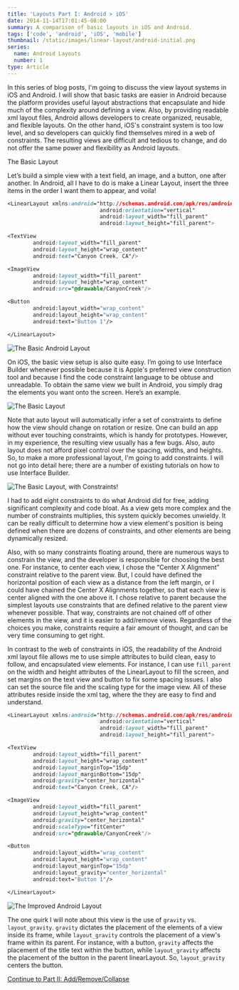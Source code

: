```yaml
---
title: 'Layouts Part I: Android > iOS'
date: 2014-11-14T17:01:45-08:00
summary: A comparison of basic layouts in iOS and Android.
tags: ['code', 'android', 'iOS', 'mobile']
thumbnail: /static/images/linear-layout/android-initial.png
series:
  name: Android Layouts
  number: 1
type: Article
---
```


In this series of blog posts, I'm going to discuss the view layout systems in iOS and Android. I will show that basic tasks are easier in Android because the platform provides useful layout abstractions that encapsulate and hide much of the complexity around defining a view. Also, by providing readable xml layout files, Android allows developers to create organized, reusable, and flexible layouts. On the other hand, iOS's constraint system is too low level, and so developers can quickly find themselves mired in a web of constraints. The resulting views are difficult and tedious to change, and do not offer the same power and flexibility as Android layouts.

The Basic Layout

Let’s build a simple view with a text field, an image, and a button, one after another. In Android, all I have to do is make a Linear Layout, insert the three items in the order I want them to appear, and voila!

```css
<LinearLayout xmlns:android="http://schemas.android.com/apk/res/android"
                             android:orientation="vertical"
                             android:layout_width="fill_parent"
                             android:layout_height="fill_parent">

<TextView
        android:layout_width="fill_parent"
        android:layout_height="wrap_content"
        android:text="Canyon Creek, CA"/>

<ImageView
        android:layout_width="fill_parent"
        android:layout_height="wrap_content"
        android:src="@drawable/CanyonCreek"/>

<Button
        android:layout_width="wrap_content"
        android:layout_height="wrap_content"
        android:text="Button 1"/>

</LinearLayout>
```

![The Basic Android Layout](/static/images/linear-layout/android-initial.png)

On iOS, the basic view setup is also quite easy. I’m going to use Interface Builder whenever possible because it is Apple's preferred view construction tool and because I find the code constraint language to be obtuse and unreadable. To obtain the same view we built in Android, you simply drag the elements you want onto the screen. Here’s an example.

![The Basic Layout](/static/images/ios/basic-lined-up-layout.png)

Note that auto layout will automatically infer a set of constraints to define how the view should change on rotation or resize. One can build an app without ever touching constraints, which is handy for prototypes. However, in my experience, the resulting view usually has a few bugs. Also, auto layout does not afford pixel control over the spacing, widths, and heights. So, to make a more professional layout, I'm going to add constraints. I will not go into detail here; there are a number of existing tutorials on how to use Interface Builder.

![The Basic Layout, with Constraints!](/static/images/ios/basic-layout-constraints.png)

I had to add eight constraints to do what Android did for free, adding significant complexity and code bloat. As a view gets more complex and the number of constraints multiplies, this system quickly becomes unwieldy. It can be really difficult to determine how a view element's position is being defined when there are dozens of constraints, and other elements are being dynamically resized.

Also, with so many constraints floating around, there are numerous ways to constrain the view, and the developer is responsible for choosing the best one. For instance, to center each view, I chose the “Center X Alignment” constraint relative to the parent view. But, I could have defined the horizontal position of each view as a distance from the left margin, or I could have chained the Center X Alignments together, so that each view is center aligned with the one above it. I chose relative to parent because the simplest layouts use constraints that are defined relative to the parent view whenever possible. That way, constraints are not chained off of other elements in the view, and it is easier to add/remove views. Regardless of the choices you make, constraints require a fair amount of thought, and can be very time consuming to get right.

In contrast to the web of constraints in iOS, the readability of the Android xml layout file allows me to use simple attributes to build clean, easy to follow, and encapsulated view elements. For instance, I can use `fill_parent` on the width and height attributes of the LinearLayout to fill the screen, and set margins on the text view and button to fix some spacing issues. I also can set the source file and the scaling type for the image view. All of these attributes reside inside the xml tag, where the they are easy to find and understand.

```css
<LinearLayout xmlns:android="http://schemas.android.com/apk/res/android"
                             android:orientation="vertical"
                             android:layout_width="fill_parent"
                             android:layout_height="fill_parent">

<TextView
        android:layout_width="fill_parent"
        android:layout_height="wrap_content"
        android:layout_marginTop="15dp"
        android:layout_marginBottom="15dp"
        android:gravity="center_horizontal"
        android:text="Canyon Creek, CA"/>

<ImageView
        android:layout_width="fill_parent"
        android:layout_height="wrap_content"
        android:gravity="center_horizontal"
        android:scaleType="fitCenter"
        android:src="@drawable/CanyonCreek"/>

<Button
        android:layout_width="wrap_content"
        android:layout_height="wrap_content"
        android:layout_marginTop="15dp"
        android:layout_gravity="center_horizontal"
        android:text="Button 1"/>

</LinearLayout>
```

![The Improved Android Layout](/static/images/linear-layout/android-improved.png)

The one quirk I will note about this view is the use of `gravity` vs. `layout_gravity`. `gravity` dictates the placement of the elements of a view inside its frame, while `layout_gravity` controls the placement of a view's frame within its parent. For instance, with a button, `gravity` affects the placement of the title text within the button, while `layout_gravity` affects the placement of the button in the parent linearLayout. So, `layout_gravity` centers the button.

[Continue to Part II: Add/Remove/Collapse](/blog/mobile/android-layouts-2)
